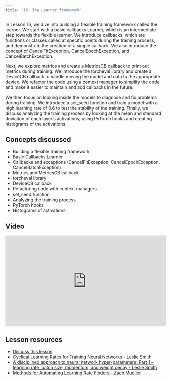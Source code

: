 ```yaml
---
title: "16: The Learner framework"
---
```


In Lesson 16, we dive into building a flexible training framework called the learner. We start with a basic callbacks Learner, which is an intermediate step towards the flexible learner. We introduce callbacks, which are functions or classes called at specific points during the training process, and demonstrate the creation of a simple callback. We also introduce the concept of CancelFitException, CancelEpochException, and CancelBatchException.

Next, we explore metrics and create a MetricsCB callback to print out metrics during training. We introduce the torcheval library and create a DeviceCB callback to handle moving the model and data to the appropriate device. We refactor the code using a context manager to simplify the code and make it easier to maintain and add callbacks in the future.

We then focus on looking inside the models to diagnose and fix problems during training. We introduce a set_seed function and train a model with a high learning rate of 0.6 to test the stability of the training. Finally, we discuss analyzing the training process by looking at the mean and standard deviation of each layer's activations, using PyTorch hooks and creating histograms of the activations.

## Concepts discussed

- Building a flexible training framework
- Basic Callbacks Learner
- Callbacks and exceptions (CancelFitException, CancelEpochException, CancelBatchException)
- Metrics and MetricsCB callback
- torcheval library
- DeviceCB callback
- Refactoring code with context managers
- set_seed function
- Analyzing the training process
- PyTorch hooks
- Histograms of activations

## Video

<iframe width="514" height="289" src="https://www.youtube-nocookie.com/embed/9YZaYjRKuEc?modestbranding=1" title="fast.ai lesson 16" frameborder="0" allow="accelerometer; clipboard-write; encrypted-media; gyroscope; picture-in-picture" allowfullscreen></iframe>

## Lesson resources

- [Discuss this lesson](https://forums.fast.ai/t/lesson-16-official-topic/102472)
- [Cyclical Learning Rates for Training Neural Networks - Leslie Smith](https://arxiv.org/abs/1506.01186)
- [A disciplined approach to neural network hyper-parameters: Part 1 -- learning rate, batch size, momentum, and weight decay - Leslie Smith](https://arxiv.org/abs/1803.09820)
- [Methods for Automating Learning Rate Finders - Zach Mueller](https://www.novetta.com/2021/03/learning-rate/)

